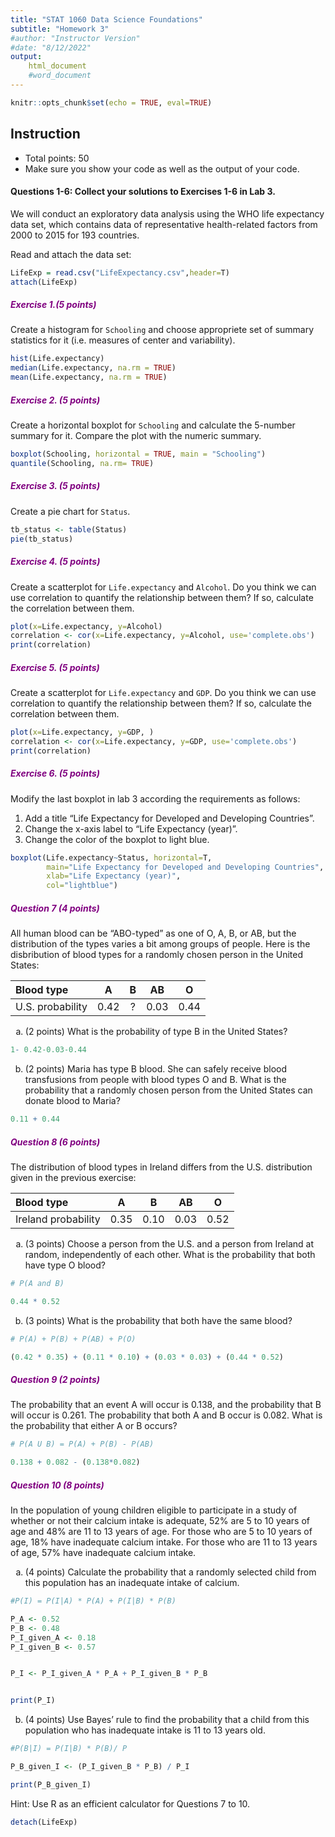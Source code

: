 ```yaml
---
title: "STAT 1060 Data Science Foundations"
subtitle: "Homework 3"
#author: "Instructor Version"
#date: "8/12/2022"
output: 
    html_document
    #word_document
---
```


```r
knitr::opts_chunk$set(echo = TRUE, eval=TRUE)
```

## Instruction

* Total points: 50
* Make sure you show your code as well as the output of your code.

#### Questions 1-6: Collect your solutions to Exercises 1-6 in Lab 3. 

We will conduct an exploratory data analysis using the WHO life expectancy data set, which contains data of representative health-related factors from 2000 to 2015 for 193 countries. 

Read and attach the data set:
```r
LifeExp = read.csv("LifeExpectancy.csv",header=T)
attach(LifeExp)
```

##### <span style="color:purple"> Exercise 1.(5 points) </span>
Create a histogram for `Schooling` and choose appropriete set of summary statistics for it (i.e. measures of center and variability).

```r
hist(Life.expectancy)
median(Life.expectancy, na.rm = TRUE)
mean(Life.expectancy, na.rm = TRUE)
```

##### <span style="color:purple"> Exercise 2. (5 points)  </span>
Create a horizontal boxplot for `Schooling` and calculate the 5-number summary for it. Compare the plot with the numeric summary.

``` r

boxplot(Schooling, horizontal = TRUE, main = "Schooling")
quantile(Schooling, na.rm= TRUE)

```
##### <span style="color:purple"> Exercise 3. (5 points) </span>
Create a pie chart for `Status`.

```r
tb_status <- table(Status)
pie(tb_status)

```
##### <span style="color:purple"> Exercise 4. (5 points) </span>
Create a scatterplot for `Life.expectancy` and `Alcohol`. Do you think we can use correlation to quantify the relationship between them? If so, calculate the correlation between them.

```r
plot(x=Life.expectancy, y=Alcohol)
correlation <- cor(x=Life.expectancy, y=Alcohol, use='complete.obs')
print(correlation)

```

##### <span style="color:purple"> Exercise 5. (5 points) </span>
Create a scatterplot for `Life.expectancy` and `GDP`. Do you think we can use correlation to quantify the relationship between them? If so, calculate the correlation between them.


``` r

plot(x=Life.expectancy, y=GDP, )
correlation <- cor(x=Life.expectancy, y=GDP, use='complete.obs')
print(correlation)

```

##### <span style="color:purple"> Exercise 6. (5 points) </span>
Modify the last boxplot in lab 3 according the requirements as follows:

1. Add a title "Life Expectancy for Developed and Developing Countries".
2. Change the x-axis label to "Life Expectancy (year)".
3. Change the color of the boxplot to light blue.

``` r

boxplot(Life.expectancy~Status, horizontal=T, 
        main="Life Expectancy for Developed and Developing Countries",
        xlab="Life Expectancy (year)",
        col="lightblue")

```
##### <span style="color:purple"> Question 7 (4 points)</span>
All human blood can be "ABO-typed" as one of O, A, B, or AB, but the distribution of the types varies a bit among groups of people. Here is the disbribution of blood types for a randomly chosen person in the United States:


|Blood type | A | B | AB | O |
|:--|:--:|:--:|:--:|:--:|
|U.S. probability| 0.42 | ? | 0.03 | 0.44|


(a) (2 points) What is the probability of type B in the United States?

``` r
1- 0.42-0.03-0.44

```



(b) (2 points) Maria has type B blood. She can safely receive blood transfusions from people with blood types O and B. What is the probability that a randomly chosen person from the United States can donate blood to Maria?

``` r
0.11 + 0.44

```


##### <span style="color:purple"> Question 8 (6 points)</span>
The distribution of blood types in Ireland differs from the U.S. distribution given in the previous exercise:

|Blood type | A | B | AB | O |
|:--|:--:|:--:|:--:|:--:|
|Ireland probability| 0.35 | 0.10 | 0.03 | 0.52|

(a) (3 points) Choose a person from the U.S. and a person from Ireland at random, independently of each other. What is the probability that both have type O blood?

```r
# P(A and B)

0.44 * 0.52

```

(b) (3 points) What is the probability that both have the same blood?

```r
# P(A) + P(B) + P(AB) + P(O)

(0.42 * 0.35) + (0.11 * 0.10) + (0.03 * 0.03) + (0.44 * 0.52)

```


##### <span style="color:purple"> Question 9 (2 points)</span>
The probability that an event A will occur is 0.138, and the probability that B will occur is 0.261. The probability that both A and B occur is 0.082. What is the probability that either A or B occurs?

```r

# P(A U B) = P(A) + P(B) - P(AB)

0.138 + 0.082 - (0.138*0.082)

```


##### <span style="color:purple"> Question 10 (8 points)</span>
In the population of young children eligible to participate in a study of whether or not their calcium intake is adequate, 52\% are 5 to 10 years of age and 48\% are 11 to 13 years of age. For those who are 5 to 10 years of age, 18\% have inadequate calcium intake. For those who are 11 to 13 years of age, 57\% have inadequate calcium intake.

(a) (4 points) Calculate the probability that a randomly selected child from this population has an inadequate intake of calcium. 

```r

#P(I) = P(I|A) * P(A) + P(I|B) * P(B)

P_A <- 0.52
P_B <- 0.48
P_I_given_A <- 0.18
P_I_given_B <- 0.57


P_I <- P_I_given_A * P_A + P_I_given_B * P_B


print(P_I)


```



(b) (4 points) Use Bayes' rule to find the probability that a child from this population who has inadequate intake is 11 to 13 years old.

```r
#P(B|I) = P(I|B) * P(B)/ P

P_B_given_I <- (P_I_given_B * P_B) / P_I

print(P_B_given_I)

```

Hint: Use R as an efficient calculator for Questions 7 to 10.

```r
detach(LifeExp)
```

